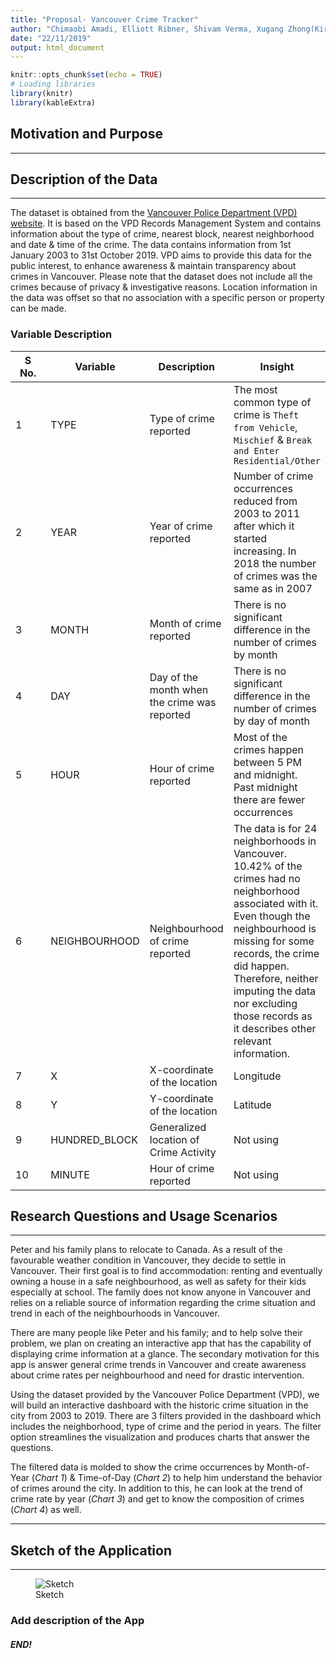 ```yaml
---
title: "Proposal- Vancouver Crime Tracker"
author: "Chimaobi Amadi, Elliott Ribner, Shivam Verma, Xugang Zhong(Kirk)"
date: "22/11/2019"
output: html_document
---
```


```r
knitr::opts_chunk$set(echo = TRUE)
# Loading libraries
library(knitr)
library(kableExtra)
```


## Motivation and Purpose

-------------------------------------------------------------------------------------------------------




## Description of the Data

-------------------------------------------------------------------------------------------------------

The dataset is obtained from the [Vancouver Police Department (VPD) website](https://geodash.vpd.ca/opendata/). It is based on the VPD Records Management System and contains information about the type of crime, nearest block, nearest neighborhood and date & time of the crime. The data contains information from 1st January 2003 to 31st October 2019. VPD aims to provide this data for the public interest, to enhance awareness & maintain transparency about crimes in Vancouver. Please note that the dataset does not include all the crimes because of privacy & investigative reasons. Location information in the data was offset so that no association with a specific person or property can be made.


### Variable Description

| S No. | Variable | Description | Insight |
| ----------- | ----------- | ----------- | ----------- |
| 1 | TYPE | Type of crime reported | The most common type of crime is `Theft from Vehicle`, `Mischief` & `Break and Enter Residential/Other` |
| 2 | YEAR | Year of crime reported | Number of crime occurrences reduced from 2003 to 2011 after which it started increasing. In 2018 the number of crimes was the same as in 2007 |
| 3 | MONTH | Month of crime reported | There is no significant difference in the number of crimes by month |
| 4 | DAY | Day of the month when the crime was reported | There is no significant difference in the number of crimes by day of month |
| 5 | HOUR | Hour of crime reported | Most of the crimes happen between 5 PM and midnight. Past midnight there are fewer occurrences |
| 6 | NEIGHBOURHOOD | Neighbourhood of crime reported | The data is for 24 neighborhoods in Vancouver. 10.42% of the crimes had no neighborhood associated with it. Even though the neighbourhood is missing for some records, the crime did happen. Therefore, neither imputing the data nor excluding those records as it describes other relevant information. |
| 7 | X | X-coordinate of the location | Longitude |
| 8 | Y | Y-coordinate of the location | Latitude |
| 9 | HUNDRED_BLOCK | Generalized location of Crime Activity | Not using |
| 10 | MINUTE | Hour of crime reported | Not using |



## Research Questions and Usage Scenarios

-------------------------------------------------------------------------------------------------------

Peter and his family plans to relocate to Canada. As a result of the favourable weather condition in Vancouver, they decide to settle in Vancouver.  Their first goal is to find accommodation: renting and eventually owning a house in a safe neighbourhood, as well as safety for their kids especially at school. The family does not know anyone in Vancouver and relies on a reliable source of information regarding the crime situation and trend in each of the neighbourhoods in Vancouver. 

There are many people like Peter and his family; and to help solve their problem, we plan on creating an interactive app that has the capability of displaying crime information at a glance. The secondary motivation for this app is answer general crime trends in Vancouver and create awareness about crime rates per neighbourhood and need for drastic intervention. 

Using the dataset provided by the Vancouver Police Department (VPD), we will build an interactive dashboard with the historic crime situation in the city from 2003 to 2019. There are 3 filters provided in the dashboard which includes the neighborhood, type of crime and the period in years. The filter option streamlines the visualization and produces charts that answer the questions. 

The filtered data is molded to show the crime occurrences by Month-of-Year (*Chart 1*) & Time-of-Day (*Chart 2*) to help him understand the behavior of crimes around the city. In addition to this, he can look at the trend of crime rate by year (*Chart 3*) and get to know the composition of crimes (*Chart 4*) as well.

-------------------------------------------------------------------------------------------------------

## Sketch of the Application

-------------------------------------------------------------------------------------------------------

![Sketch](sketch.png "Crime Information by Vancouver Neighbourhood")

### Add description of the App


##### END!